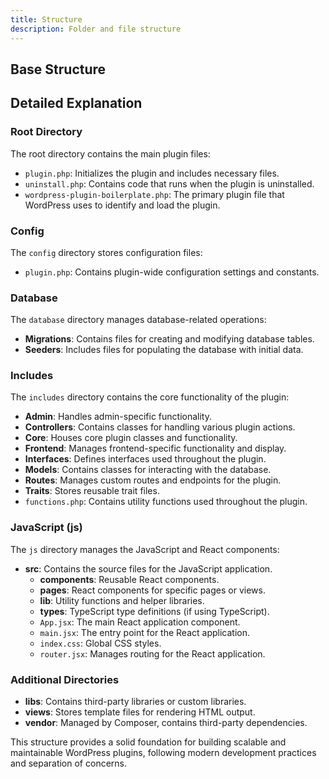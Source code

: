 ```yaml
---
title: Structure
description: Folder and file structure
---
```


## Base Structure


<Files>
  <Folder name="wordpress-plugin-boilerplate" defaultOpen>
    <Folder name="config">
      <File name="plugin.php" />
    </Folder>
    <Folder name="database">
      <Folder name="Migrations">
        <File name="create_posts_table.php" />
        <File name="create_users_table.php" />
      </Folder>
      <Folder name="Seeders">
        <File name="PostSeeder.php" />
        <File name="UserSeeder.php" />
      </Folder>
    </Folder>
    <Folder name="includes">
      <Folder name="Admin"><File name="Menu.php" /></Folder>
      <Folder name="Controllers" />
      <Folder name="Core" />
      <Folder name="Frontend" />
      <Folder name="Interfaces" />
      <Folder name="Models" />
      <Folder name="Routes" />
      <Folder name="Traits" />
      <File name="functions.php" />
    </Folder>
    <Folder name="js">
      <Folder name="src">
        <Folder name="components" />
        <Folder name="pages" />
        <Folder name="lib" />
        <Folder name="types" />
        <File name="App.jsx" />
        <File name="main.jsx" />
        <File name="index.css" />
        <File name="router.jsx" />
      </Folder>
    </Folder>
    <Folder name="libs" />
    <Folder name="views" />
    <Folder name="vendor" />
    <File name="plugin.php" />
    <File name="uninstall.php" />
    <File name="wordpress-plugin-boilerplate.php" />
  </Folder>
</Files>

## Detailed Explanation

### Root Directory

The root directory contains the main plugin files:

- `plugin.php`: Initializes the plugin and includes necessary files.
- `uninstall.php`: Contains code that runs when the plugin is uninstalled.
- `wordpress-plugin-boilerplate.php`: The primary plugin file that WordPress uses to identify and load the plugin.

### Config

The `config` directory stores configuration files:

- `plugin.php`: Contains plugin-wide configuration settings and constants.

### Database

The `database` directory manages database-related operations:

- **Migrations**: Contains files for creating and modifying database tables.
- **Seeders**: Includes files for populating the database with initial data.

### Includes

The `includes` directory contains the core functionality of the plugin:

- **Admin**: Handles admin-specific functionality.
- **Controllers**: Contains classes for handling various plugin actions.
- **Core**: Houses core plugin classes and functionality.
- **Frontend**: Manages frontend-specific functionality and display.
- **Interfaces**: Defines interfaces used throughout the plugin.
- **Models**: Contains classes for interacting with the database.
- **Routes**: Manages custom routes and endpoints for the plugin.
- **Traits**: Stores reusable trait files.
- `functions.php`: Contains utility functions used throughout the plugin.

### JavaScript (js)

The `js` directory manages the JavaScript and React components:

- **src**: Contains the source files for the JavaScript application.
  - **components**: Reusable React components.
  - **pages**: React components for specific pages or views.
  - **lib**: Utility functions and helper libraries.
  - **types**: TypeScript type definitions (if using TypeScript).
  - `App.jsx`: The main React application component.
  - `main.jsx`: The entry point for the React application.
  - `index.css`: Global CSS styles.
  - `router.jsx`: Manages routing for the React application.

### Additional Directories

- **libs**: Contains third-party libraries or custom libraries.
- **views**: Stores template files for rendering HTML output.
- **vendor**: Managed by Composer, contains third-party dependencies.

This structure provides a solid foundation for building scalable and maintainable WordPress plugins, following modern development practices and separation of concerns.

